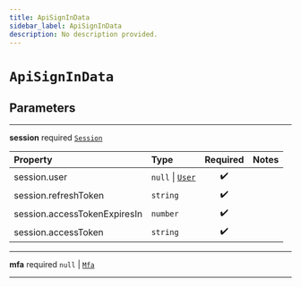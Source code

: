 ```yaml
---
title: ApiSignInData
sidebar_label: ApiSignInData
description: No description provided.
---
```


# `ApiSignInData`

## Parameters

---

**<span className="parameter-name">session</span>** <span className="optional-status">required</span> [`Session`](/reference/javascript/auth/types/session)

| Property                                                                                                 | Type                                                      | Required | Notes |
| :------------------------------------------------------------------------------------------------------- | :-------------------------------------------------------- | :------: | :---- |
| <span className="parameter-name"><span className="light-grey">session.</span>user</span>                 | `null` \| [`User`](/reference/javascript/auth/types/user) |    ✔️    |       |
| <span className="parameter-name"><span className="light-grey">session.</span>refreshToken</span>         | `string`                                                  |    ✔️    |       |
| <span className="parameter-name"><span className="light-grey">session.</span>accessTokenExpiresIn</span> | `number`                                                  |    ✔️    |       |
| <span className="parameter-name"><span className="light-grey">session.</span>accessToken</span>          | `string`                                                  |    ✔️    |       |

---

**<span className="parameter-name">mfa</span>** <span className="optional-status">required</span> `null` | [`Mfa`](/reference/javascript/auth/types/mfa)

---
